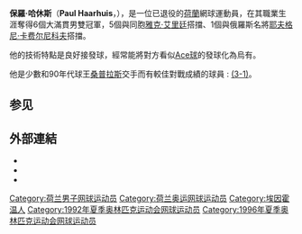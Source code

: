 {{noteTA
|G1=Tennis
|T=zh-hans:保罗·哈尔赫伊斯; zh-tw:保羅·哈休斯; zh-hk:漢亞胡斯;
|1=zh-hans:哈尔赫伊斯; zh-tw:哈休斯; zh-hk:哈休斯;
|2=zh-hans:卡费尔尼科夫; zh-tw:卡菲尼可夫; zh-hk:卡菲尼哥夫;
}}

{{Infobox 网球
|姓名=Paul Haarhuis
|image=
|国籍={{NED}}
|生年=1966年
|生日={{birth_date_and_age|1966|2|19|mf=y}}
|出生地=荷蘭[[埃因霍温|埃因霍温]]
|居住地=摩納哥蒙地卡羅
|身高=187
|体重=80
|持拍手=右
|反拍=雙手
|转职业年=1989年
|球拍=
|球衣=
|球鞋=
|单打最高排名=18 
|双打最高排名='''1'''
|现单打排名=已退役
|现双打排名=已退役
|单打冠军头衔=1
|双打冠军头衔='''54'''
|职业战绩=267胜258负 (单打) <br /> 607胜238负 (雙打)
|奖金=7,749,011[[美元|美元]]
|澳网最好成绩=男單第三輪（1994）<br /> 男雙'''冠軍'''（1994）
|法网最好成绩=男單第四輪（1993）<br /> 男雙'''冠軍'''（1995、1998、2002）
|温网最好成绩=男單第四輪（1996）<br /> 男雙'''冠軍'''（1998）
|美网最好成绩=男單八強（1991）<br /> 男雙'''冠軍'''（1994）
|大满贯个数=（雙打6个）
|奥运会最好成绩=沒有參賽
}}
'''保羅·哈休斯'''（'''Paul Haarhuis'''，{{bd|1966年|2月19日}}），是一位已退役的[[荷蘭|荷蘭]]網球運動員，在其職業生涯奪得6個大滿貫男雙冠軍，5個與同胞[[雅克·艾里廷|雅克·艾里廷]]搭擋、1個與俄羅斯名將[[耶夫格尼·卡费尔尼科夫|耶夫格尼·卡费尔尼科夫]]搭擋。

他的技術特點是良好接發球，經常能將對方看似[[Ace球|Ace球]]的發球化為烏有。

他是少數和90年代球王[[皮特·桑普拉斯|桑普拉斯]]交手而有較佳對戰成績的球員 : [http://www.atpworldtour.com/Players/Head-To-Head.aspx?pId=H223&oId=S402 (3-1)]{{dead link|date=2017年11月 |bot=InternetArchiveBot |fix-attempted=yes }}。

== 参见 ==

== 外部連結 ==
* {{ATP|id=H223}}
* {{ITF Profile|id=10000568}}
* {{DavisCupplayerlink|id=10000568}}

{{网球人物小作品}}

{{DEFAULTSORT:Haarhuis, Paul}}
[[Category:荷兰男子网球运动员|Category:荷兰男子网球运动员]]
[[Category:荷兰奥运网球运动员|Category:荷兰奥运网球运动员]]
[[Category:埃因霍温人|Category:埃因霍温人]]
[[Category:1992年夏季奥林匹克运动会网球运动员|Category:1992年夏季奥林匹克运动会网球运动员]]
[[Category:1996年夏季奥林匹克运动会网球运动员|Category:1996年夏季奥林匹克运动会网球运动员]]